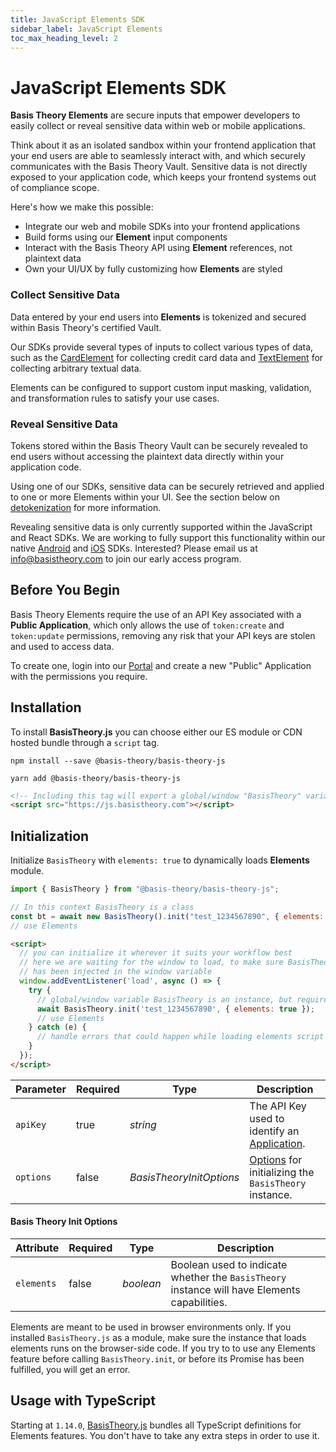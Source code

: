```yaml
---
title: JavaScript Elements SDK
sidebar_label: JavaScript Elements
toc_max_heading_level: 2
---
```




# JavaScript Elements SDK

**Basis Theory Elements** are secure inputs that empower developers to easily collect or reveal sensitive data within 
web or mobile applications. 

Think about it as an isolated sandbox within your frontend application that your end users are able to seamlessly 
interact with, and which securely communicates with the Basis Theory Vault. Sensitive data is not directly exposed to
your application code, which keeps your frontend systems out of compliance scope.

Here's how we make this possible:

- Integrate our web and mobile SDKs into your frontend applications
- Build forms using our **Element** input components
- Interact with the Basis Theory API using **Element** references, not plaintext data
- Own your UI/UX by fully customizing how **Elements** are styled

### Collect Sensitive Data

Data entered by your end users into **Elements** is tokenized and secured within Basis Theory's certified Vault.

Our SDKs provide several types of inputs to collect various types of data, such as the [CardElement](./elements/types#card-element)
for collecting credit card data and [TextElement](./elements/types##text-element) for collecting arbitrary textual data.

Elements can be configured to support custom input masking, validation, and transformation rules to satisfy your use cases.

### Reveal Sensitive Data

Tokens stored within the Basis Theory Vault can be securely revealed to end users without accessing the plaintext
data directly within your application code.

Using one of our SDKs, sensitive data can be securely retrieved and applied to one or more Elements within your UI.
See the section below on [detokenization](./elements/methods#detokenization) for more information.

<Alert>
  Revealing sensitive data is only currently supported within the JavaScript and React SDKs. We are working to fully 
  support this functionality within our native <a href="#android">Android</a> and <a href="#ios">iOS</a> SDKs. Interested?
  Please email us at <a href="mailto:info@basistheory.com?subject=Mobile Elements SDK - Reveal">info@basistheory.com</a> 
  to join our early access program.
</Alert>

## Before You Begin

Basis Theory Elements require the use of an API Key associated with a **Public Application**, which only allows the use of `token:create` and `token:update` permissions, removing any risk that your API keys are stolen and used to access data.

To create one, login into our [Portal](https://portal.basistheory.com) and create a new "Public" Application with the permissions you require.

## Installation

To install **BasisTheory.js** you can choose either our ES module or CDN hosted bundle through a `script` tag.

<Tabs className="bt-tabs">
  <TabItem value="npm" label="npm">

```shell showLineNumbers
npm install --save @basis-theory/basis-theory-js
```

  </TabItem>
  <TabItem value="yarn" label="yarn">

```shell showLineNumbers
yarn add @basis-theory/basis-theory-js
```

  </TabItem>
  <TabItem value="cdn" label="CDN">

```html showLineNumbers
<!-- Including this tag will export a global/window "BasisTheory" variable -->
<script src="https://js.basistheory.com"></script>
```

  </TabItem>
</Tabs>

## Initialization

Initialize `BasisTheory` with `elements: true` to dynamically loads **Elements** module.

<Tabs className="bt-tabs">
  <TabItem value="module" label="ES Module">

```javascript showLineNumbers
import { BasisTheory } from "@basis-theory/basis-theory-js";

// In this context BasisTheory is a class
const bt = await new BasisTheory().init("test_1234567890", { elements: true });
// use Elements
```

  </TabItem>
  <TabItem value="cdn" label="CDN">

```html showLineNumbers
<script>
  // you can initialize it wherever it suits your workflow best
  // here we are waiting for the window to load, to make sure BasisTheory instance
  // has been injected in the window variable
  window.addEventListener('load', async () => {
    try {
      // global/window variable BasisTheory is an instance, but requires initialization
      await BasisTheory.init('test_1234567890', { elements: true });
      // use Elements
    } catch (e) {
      // handle errors that could happen while loading elements script
    }
  });
</script>
```

  </TabItem>
</Tabs>

| Parameter | Required | Type                     | Description                                                                        |
| --------- | -------- | ------------------------ | ---------------------------------------------------------------------------------- |
| `apiKey`  | true     | _string_                 | The API Key used to identify an [Application](/docs/api/applications).             |
| `options` | false    | _BasisTheoryInitOptions_ | [Options](#basis-theory-init-options) for initializing the `BasisTheory` instance. |

#### Basis Theory Init Options

| Attribute  | Required | Type      | Description                                                                                  |
| ---------- | -------- | --------- | -------------------------------------------------------------------------------------------- |
| `elements` | false    | _boolean_ | Boolean used to indicate whether the `BasisTheory` instance will have Elements capabilities. |

<Alert type={Alerts.WARNING}>
  Elements are meant to be used in browser environments only. If you installed <code>BasisTheory.js</code> as a module, make sure the instance that loads elements runs on the browser-side code.
</Alert>

<Alert type={Alerts.WARNING}>
  If you try to to use any Elements feature before calling <code>BasisTheory.init</code>, or before its Promise has been fulfilled, you will get an error.
</Alert>

## Usage with TypeScript

Starting at `1.14.0`, [BasisTheory.js](https://www.npmjs.com/package/@basis-theory/basis-theory-js) bundles all TypeScript definitions for Elements features. You don't have to take any extra steps in order to use it.